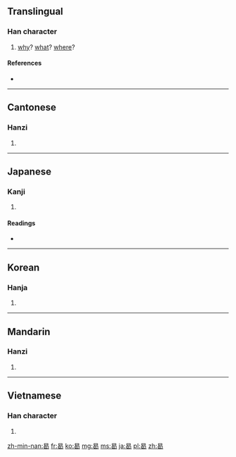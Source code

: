 ==Translingual==

===Han character===
{{Han char|rn=73|rad=曰|as=05|sn=9|four=6072<sub>7</sub>|canj=日心女人 (APVO)|ids=⿱[[曰]][[匃]]}}

# [[why]]? [[what]]? [[where]]?

====References====
* {{Han ref|kx=0502.100|dkj=14290|dj=0874.150|hdz=21502.100|uh=66F7|ud=26359|bh=AC54|bd=44116}}

----

==Cantonese==

===Hanzi===
{{yue-hanzi|jyut=|y=hot3}}

# {{defn|lang=yue|sort=曰05}}

----

==Japanese==

===Kanji===
{{ja-kanji|grade=|rs=曰05}}

# {{defn|lang=ja|sort=曰05}}

====Readings====
* {{ja-readings|on=[[かつ]] (katsu)|kun=[[なに]] (nani), [[なんぞ]] (nanzo), [[いずくんそ]] (izukunso)}}

----

==Korean==

===Hanja===
{{ko-hanja|hangeul=갈|eumhun=|rv=gal|mr=kal|y=kal}}

# {{defn|lang=ko|sort=曰05}}

----

==Mandarin==

===Hanzi===
{{cmn-hanzi|pin=[[hé]] ([[he2]])|wg=ho<sup>2</sup>}}

# {{defn|lang=cmn|sort=曰05}}

----

==Vietnamese==

===Han character===
{{vi-hantu|[[hạt]], [[hột]]|rs=曰05}}

# {{defn|lang=vi|sort=曰05}}

[[zh-min-nan:曷]]
[[fr:曷]]
[[ko:曷]]
[[mg:曷]]
[[ms:曷]]
[[ja:曷]]
[[pl:曷]]
[[zh:曷]]